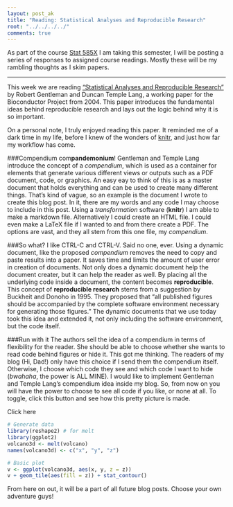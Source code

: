 ```yaml
---
layout: post_ak
title: "Reading: Statistical Analyses and Reproducible Research"
root: "../../../../"
comments: true
---
```

As part of the course [Stat 585X](http://dicook.github.io/stat585/) I am taking this semester, I will be posting a series of responses to assigned course readings. Mostly these will be my rambling thoughts as I skim papers.

****
This week we are reading ["Statistical Analyses and Reproducible Research"](http://biostats.bepress.com/bioconductor/paper2/) by Robert Gentleman and Duncan Temple Lang, a working paper for the Bioconductor Project from 2004. This paper introduces the fundamental ideas behind reproducible research and lays out the logic behind why it is so important. 

On a personal note, I truly enjoyed reading this paper. It reminded me of a dark time in my life, before I knew of the wonders of [knitr](http://yihui.name/knitr), and just how far my workflow has come.

###Compendium com**pandemonium**!
Gentleman and Temple Lang introduce the concept of a *compendium*, which is used as a container for elements that generate various different views or outputs such as a PDF document, code, or graphics. An easy eay to think of this is as a master document that holds everything and can be used to create many different things. That's kind of vague, so an example is the document I wrote to create this blog post. In it, there are my words and any code I may choose to include in this post. Using a *transformation* software (**knitr**) I am able to make a markdown file. Alternatively I could create an HTML file. I could even make a LaTeX file if I wanted to and from there create a PDF. The options are vast, and they all stem from this one file, my *compendium*. 

###So what? I like CTRL-C and CTRL-V.
Said no one, ever. Using a dynamic document, like the proposed *compendium* removes the need to copy and paste results into a paper. It saves time and limits the amount of user error in creation of documents. Not only does a dynamic document help the document creater, but it can help the reader as well. By placing all the underlying code inside a document, the content becomes **reproducible**. This concept of **reproducible research** stems from a suggestion by Buckheit and Donoho in 1995. They proposed that "all published figures should be accompanied by the complete software environment necessary for generating those figures." The dynamic documents that we use today took this idea and extended it, not only including the software environment, but the code itself.

###Run with it
The authors sell the idea of a compendium in terms of flexibility for the reader. She should be able to choose whether she wants to read code behind figures or hide it. This got me thinking. The readers of my blog (Hi, Dad!) only have this choice if I send them the compendium itself. Otherwise, I choose which code they see and which code I want to hide (*bwahaha*, the power is ALL MINE). I would like to implement Gentleman and Temple Lang's compendium idea inside my blog. So, from now on you will have the power to choose to see all code if you like, or none at all. To toggle, click this button and see how this pretty picture is made. 
<div id="clickme">
  <span><i class="fa-caret-square-o-down-2x"></i> Click here</span>
</div>
<script>
$( "#clickme" ).click(function() {
  $( "code" ).toggle( "slow", function() {
    // Animation complete.
  });
});
</script>
```r
# Generate data
library(reshape2) # for melt
library(ggplot2)
volcano3d <- melt(volcano)
names(volcano3d) <- c("x", "y", "z")

# Basic plot
v <- ggplot(volcano3d, aes(x, y, z = z))
v + geom_tile(aes(fill = z)) + stat_contour()
```
From here on out, it will be a part of all future blog posts. Choose your own adventure guys!





